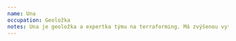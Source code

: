 ```yaml
---
name: Una
occupation: Geoložka
notes: Una je geoložka a expertka týmu na terraforming. Má zvýšenou vytrvalost a schopnost přežít v extrémních podmínkách. Její vada je, že může být náchylná ke zlosti a rychle se nechá vytočit. Její skrytý talent je, že je talentovaná tanečnice a získala mnoho ocenění za své výkony.
---
```



<ActorCard
    size={props.size}
    imageUri="/LP/Una.png"
    imagePosition="center top"
    className="not-prose drop-shadow-md print:drop-shadow-none print:filter-none"
    name={name}
    occupation={occupation}
    notes={notes}
/>

